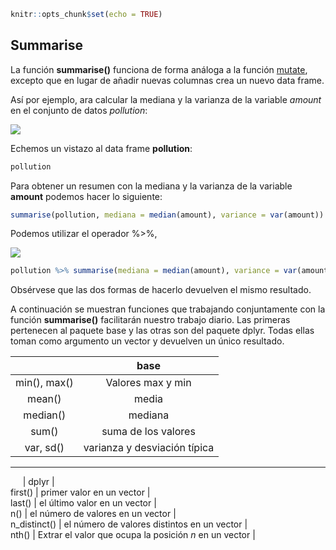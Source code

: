 

```r
knitr::opts_chunk$set(echo = TRUE)
```

##  Summarise

La función __summarise()__ funciona de forma análoga a la función [mutate](mutate.md), excepto que en lugar de añadir nuevas columnas crea un nuevo data frame.  


Así por ejemplo, ara calcular la mediana y la varianza de la variable _amount_ en el conjunto de datos _pollution_:  

![](summarise.PNG)  

Echemos un vistazo al data frame __pollution__:  

```r
pollution

```  

Para obtener un resumen con la mediana y la varianza de la variable __amount__ podemos hacer lo siguiente:  

```r
summarise(pollution, mediana = median(amount), variance = var(amount))

```



Podemos utilizar el operador %>%, 

![](summarise1.PNG)  


```r
pollution %>% summarise(mediana = median(amount), variance = var(amount))

```  

Obsérvese que las dos formas de hacerlo devuelven el mismo resultado.  



A continuación se muestran funciones que trabajando conjuntamente con la función __summarise()__ facilitarán nuestro trabajo diario. Las primeras pertenecen al paquete base y las otras son del paquete dplyr. Todas ellas toman como argumento un vector y devuelven un único resultado.  

  
  

|    | base |
| :---: | :---: |
| min(), max() | Valores max y min |
| mean() | media   |
| median()| mediana |
| sum() | suma de los valores  |
| var, sd()  | varianza y desviación típica |  


---
  

|      | dplyr |
| first() | primer valor en un vector |
| last() | el último valor en un vector |
| n() | el número de valores en un vector |
| n_distinct() | el número de valores distintos en un vector |
| nth() | Extrar el valor que ocupa la posición _n_ en un vector |  


